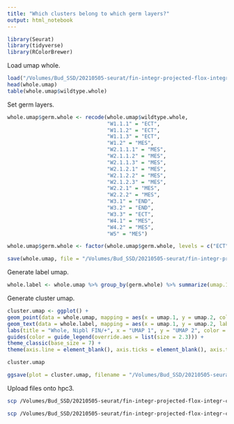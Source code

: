 ```yaml
---
title: "Which clusters belong to which germ layers?"
output: html_notebook
---
```


```r
library(Seurat)
library(tidyverse)
library(RColorBrewer)
```

Load umap whole.
```r
load("/Volumes/Bud_SSD/20210505-seurat/fin-integr-projected-flox-integr-clust-5-18/projected-umap-by-wildtype-fin-integr-projected-flox-integr-clust-5-18.Robj")
head(whole.umap)
table(whole.umap$wildtype.whole)
```

Set germ layers.
```r
whole.umap$germ.whole <- recode(whole.umap$wildtype.whole, 
                                "W1.1.1" = "ECT", 
                                "W1.1.2" = "ECT", 
                                "W1.1.3" = "ECT", 
                                "W1.2" = "MES", 
                                "W2.1.1.1" = "MES", 
                                "W2.1.1.2" = "MES", 
                                "W2.1.1.3" = "MES", 
                                "W2.1.2.1" = "MES", 
                                "W2.1.2.2" = "MES", 
                                "W2.1.2.3" = "MES", 
                                "W2.2.1" = "MES",  
                                "W2.2.2" = "MES",  
                                "W3.1" = "END", 
                                "W3.2" = "END", 
                                "W3.3" = "ECT", 
                                "W4.1" = "MES", 
                                "W4.2" = "MES", 
                                "W5" = "MES")

whole.umap$germ.whole <- factor(whole.umap$germ.whole, levels = c("ECT", "MES", "END"))
```

```r
save(whole.umap, file = "/Volumes/Bud_SSD/20210505-seurat/fin-integr-projected-flox-integr-clust-5-18/projected-umap-by-germ-layer-fin-integr-projected-flox-integr-clust-5-18.Robj")
```

Generate label umap.
```r
whole.label <- whole.umap %>% group_by(germ.whole) %>% summarize(umap.1 = median(umap.1), umap.2 = median(umap.2))
```

Generate cluster umap.
```r
cluster.umap <- ggplot() +
geom_point(data = whole.umap, mapping = aes(x = umap.1, y = umap.2, color = germ.whole), size = 0.1) +
geom_text(data = whole.label, mapping = aes(x = umap.1, y = umap.2, label = germ.whole), size = 3.5) +
labs(title = "Whole, Nipbl FIN/+", x = "UMAP 1", y = "UMAP 2", color = "Germ\nLayer") +
guides(color = guide_legend(override.aes = list(size = 2.3))) +
theme_classic(base_size = 7) +
theme(axis.line = element_blank(), axis.ticks = element_blank(), axis.text = element_blank(), plot.title = element_text(hjust = 0.5, size = 7), legend.key.size = unit(7, "pt"))

cluster.umap
```

```r
ggsave(plot = cluster.umap, filename = "/Volumes/Bud_SSD/20210505-seurat/fin-integr-projected-flox-integr-clust-5-18/projected-umap-by-germ-layer-fin-integr-projected-flox-integr-clust-5-18.png", device = "png", width = 6.5, height = 4.5, units = "in")
```

Upload files onto hpc3.
```bash
scp /Volumes/Bud_SSD/20210505-seurat/fin-integr-projected-flox-integr-clust-5-18/projected-umap-by-germ-layer-fin-integr-projected-flox-integr-clust-5-18.png schea2@hpc3.rcic.uci.edu:/dfs6/pub/schea2/20210505-seurat/fin-integr-projected-flox-integr-clust-5-18

scp /Volumes/Bud_SSD/20210505-seurat/fin-integr-projected-flox-integr-clust-5-18/projected-umap-by-germ-layer-fin-integr-projected-flox-integr-clust-5-18.Robj schea2@hpc3.rcic.uci.edu:/dfs6/pub/schea2/20210505-seurat/fin-integr-projected-flox-integr-clust-5-18

```
